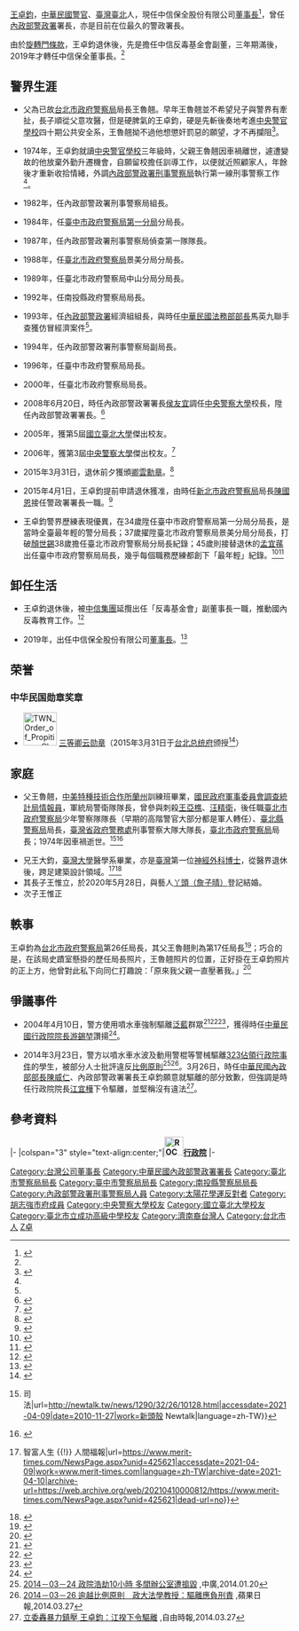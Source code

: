 {{Infobox_officeholder
| name = 王卓鈞 
| image name =NPA DG 14-01.png
| width = 200px
| order1 =中信保全股份有限公司[[董事長|董事長]]
| term_start1 =2019年 
| term_end1 = 
| order2 ={{Flagicon|ROC}}[[中華民國|中華民國]]第14任[[中華民國內政部|內政部]][[內政部警政署|警政署署長]]
| minister2 = [[廖了以|廖了以]]<br>[[江宜樺|江宜樺]]<br>[[李鴻源|李鴻源]]<br>[[陳威仁|陳威仁]]
| term_start2 = 2008年6月20日
| term_end2 = 2015年3月31日
| predecessor2 = [[侯友宜|侯友宜]]
| successor2 = [[陳國恩|陳國恩]]
| sex = 男
| party = {{KMT}}
| nationality  = {{ROC}}
| Native place = [[山東省_(中華民國)|山东]][[济南市|濟南]] 
| date of birth = {{birth date and age|1951|9|3}}
| place of birth = {{TWN}}[[臺北市_(省轄市)|臺北市]]
| spouse = 
| relatives =（父）王魯翹<br>（兄）王大鈞<ref>{{Cite web |url=http://www.chinatimes.com/newspapers/20170124000350-260110 |title=最後3階樓梯踩空滑倒辜後腦著地名醫CPR救不回- 焦點要聞- 中國時報 - 中時電子報 |accessdate=2017-01-24 |archive-date=2017-01-25 |archive-url=https://web.archive.org/web/20170125175609/http://www.chinatimes.com/newspapers/20170124000350-260110 |dead-url=no }}</ref><br>（妹）王彌鈞<br>（妻）賴兆琳<br>（長子）王惟立<br>（次子）王惟正
| educate = 
*[[國立臺北大學|國立臺北大學]]犯罪學研究所碩士 
*[[中央警察大學|中央警官學校]]正科40期公共安全學系
}}
[[王卓鈞|王卓鈞]]{{BD|1951年|9月3日|catIdx=Wang王}}，[[中華民國|中華民國]][[警官|警官]]、[[臺灣|臺灣]][[臺北市|臺北]]人，現任中信保全股份有限公司[[董事長|董事長]]<ref name="#1">{{Cite web|title=受限旋轉門條款 王卓鈞轉任中信集團最高顧問 - 生活|url=https://news.ltn.com.tw/news/life/breakingnews/1326776|access-date=2021-07-07|date=2015-05-23|last=自由時報電子報|work=自由時報電子報|language=zh-TW|archive-date=2021-07-13|archive-url=https://web.archive.org/web/20210713063132/https://news.ltn.com.tw/news/life/breakingnews/1326776|dead-url=no}}</ref>，曾任[[中華民國內政部|內政部]][[警政署|警政署]]署長，亦是目前在位最久的警政署長。

由於[[旋轉門條款|旋轉門條款]]，王卓鈞退休後，先是擔任中信反毒基金會副董，三年期滿後，2019年才轉任中信保全董事長。<ref name="#1"/>

== 警界生涯 ==
*父為已故[[台北市政府警察局|台北市政府警察局]]局長王魯翹。早年王魯翹並不希望兒子與警界有牽扯，長子順從父意攻醫，但是硬脾氣的王卓鈞，硬是先斬後奏地考進[[中央警察大學|中央警官學校]]四十期公共安全系，王魯翹拗不過他想懲奸罰惡的願望，才不再攔阻<ref name=":0">{{Cite web|title=自由時報電子新聞網-政治新聞|url=http://old.ltn.com.tw/2004/new/apr/13/today-p7.htm|accessdate=2021-04-09|work=old.ltn.com.tw|archive-date=2020-08-04|archive-url=https://web.archive.org/web/20200804210304/http://old.ltn.com.tw/2004/new/apr/13/today-p7.htm|dead-url=no}}</ref>。

*1974年，王卓鈞就讀[[中央警察大學|中央警官學校]]三年級時，父親王魯翹因車禍離世，遽遭變故的他放棄外勤升遷機會，自願留校擔任訓導工作，以便就近照顧家人，年餘後才重新收拾情緒，外調[[內政部警政署刑事警察局|內政部警政署刑事警察局]]執行第一線刑事警察工作<ref name=":0" />。

* 1982年，任內政部警政署刑事警察局組長。

* 1984年，任[[臺中市政府警察局第一分局|臺中市政府警察局第一分局]]分局長。

* 1987年，任內政部警政署刑事警察局偵查第一隊隊長。

* 1988年，任[[臺北市政府警察局|臺北市政府警察局]]景美分局分局長。

* 1989年，任臺北市政府警察局中山分局分局長。

* 1992年，任南投縣政府警察局局長。

* 1993年，任[[內政部警政署|內政部警政署]]經濟組組長，與時任[[中華民國法務部部長|中華民國法務部部長]]馬英九聯手查獲仿冒經濟案件<ref name=":1" />。

* 1994年，任內政部警政署刑事警察局副局長。

* 1996年，任臺中市政府警察局局長。

* 2000年，任臺北市政府警察局局長。

* 2008年6月20日，時任內政部警政署署長[[侯友宜|侯友宜]]調任[[中央警察大學|中央警察大學]]校長，陞任內政部警政署署長。<ref>{{Cite web|title=王卓鈞掌警署 侯友宜任警大校長 - 政治|url=https://news.ltn.com.tw/news/politics/paper/215414|accessdate=2021-04-09|date=2008-05-30|last=自由時報電子報|work=自由時報電子報|language=zh-TW|archive-date=2021-04-10|archive-url=https://web.archive.org/web/20210410000812/https://news.ltn.com.tw/news/politics/paper/215414|dead-url=no}}</ref>

* 2005年，獲第5屆[[國立臺北大學|國立臺北大學]]傑出校友。

* 2006年，獲第3屆[[中央警察大學|中央警察大學]]傑出校友。<ref>{{Cite web|title=第三屆傑出校友-王卓鈞 - 中央警察大學-世界警察博物館|url=https://wpm.cpu.edu.tw/files/13-1027-23942.php|accessdate=2021-04-09|work=wpm.cpu.edu.tw|archive-date=2021-04-10|archive-url=https://web.archive.org/web/20210410000813/https://wpm.cpu.edu.tw/files/13-1027-23942.php|dead-url=no}}</ref>

* 2015年3月31日，退休前夕獲頒[[卿雲勳章|卿雲勳章]]。<ref>{{Cite web|title=總統主持贈勳典禮－內政部警政署署長王卓鈞|url=https://www.president.gov.tw/NEWS/19345|accessdate=2021-04-10|work=www.president.gov.tw|language=zh-tw|archive-date=2021-04-10|archive-url=https://web.archive.org/web/20210410000813/https://www.president.gov.tw/NEWS/19345|dead-url=no}}</ref>

* 2015年4月1日，王卓鈞提前申請退休獲准，由時任[[新北市政府警察局|新北市政府警察局]]局長[[陳國恩|陳國恩]]接任警政署署長一職。<ref>{{Cite web|title=王卓鈞退休 陳國恩掌警政署|url=http://www.cna.com.tw/news/aipl/201503260148-1.aspx|accessdate=2015-07-22|dead-url=no|archive-date=2015-07-22|archive-url=https://web.archive.org/web/20150722075927/http://www.cna.com.tw/news/aipl/201503260148-1.aspx}}</ref>

* 王卓鈞警界歷練表現優異，在34歲陞任臺中市政府警察局第一分局分局長，是當時全臺最年輕的警分局長；37歲擢陞臺北市政府警察局景美分局分局長，打破[[顏世錫|顏世錫]]38歲擔任臺北市政府警察局分局長紀錄；45歲則接替退休的[[孟宜蓀|孟宜蓀]]出任臺中市政府警察局局長，幾乎每個職務歷練都創下「最年輕」紀錄。<ref name=":1">{{Cite web|title=行事低調一步一腳印 王卓鈞接警察龍頭 - 大紀元|url=https://www.epochtimes.com/b5/8/5/9/n2111909.htm|accessdate=2021-04-09|date=2008-05-09|work=大紀元 www.epochtimes.com|language=zh-Hant|archive-date=2021-04-10|archive-url=https://web.archive.org/web/20210410000811/https://www.epochtimes.com/b5/8/5/9/n2111909.htm|dead-url=no}}</ref><ref>{{Cite web|title=自由時報電子新聞網-政治新聞|url=http://old.ltn.com.tw/2004/new/apr/13/today-p7.htm|accessdate=2021-04-10|work=old.ltn.com.tw|archive-date=2020-08-04|archive-url=https://web.archive.org/web/20200804210304/http://old.ltn.com.tw/2004/new/apr/13/today-p7.htm|dead-url=no}}</ref>

== 卸任生活 ==
* 王卓鈞退休後，被[[中國信託金融控股|中信集團]]延攬出任「反毒基金會」副董事長一職，推動國內反毒教育工作。<ref>{{Cite web|title=為反毒出擊 王卓鈞退而不休 - 焦點要聞|url=https://www.chinatimes.com/newspapers/20151111000475-260102?chdtv|accessdate=2021-04-10|last=中時新聞網|work=中時新聞網|language=zh-TW|archive-date=2021-04-10|archive-url=https://web.archive.org/web/20210410000812/https://www.chinatimes.com/newspapers/20151111000475-260102?chdtv|dead-url=no}}</ref>

* 2019年，出任中信保全股份有限公司[[董事長|董事長]]。<ref>{{Cite web|title=【獨家】循王卓鈞模式 陳國恩任中信金顧問【再出發1】|url=https://yimedia.com.tw/politics/85077/|accessdate=2021-04-10|date=2021-01-13|last=要聞中心|work=毅傳媒|language=zh-TW|archive-date=2021-04-10|archive-url=https://web.archive.org/web/20210410000812/https://yimedia.com.tw/politics/85077/|dead-url=no}}</ref>

==荣誉==
===中华民国勋章奖章===
* [[File:TWN_Order_of_Propitious_Clouds_3Class_BAR.svg|60px]] [[卿云勋章|三等卿云勋章]]（2015年3月31日于[[台北市|台北]][[总统府_(台湾)|总统府]]颁授<ref>{{cite web |url=https://www.president.gov.tw/NEWS/19345 |title=總統主持贈勳典禮－內政部警政署署長王卓鈞 |publisher=中华民国总统府 |date=2015-03-31 |accessdate=2021-08-25 |archive-date=2021-04-10 |archive-url=https://web.archive.org/web/20210410000813/https://www.president.gov.tw/NEWS/19345 |dead-url=no }}</ref>）

==家庭==
* 父王魯翹，[[中美特種技術合作所|中美特種技術合作所]][[蘭州|蘭州]]訓練班畢業，[[國民政府軍事委員會調查統計局|國民政府軍事委員會調查統計局]][[情報員|情報員]]，軍統局警衛隊隊長，曾參與刺殺[[王亞樵|王亞樵]]、[[汪精衛|汪精衛]]，後任職[[臺北市政府警察局|臺北市政府警察局]]少年警察隊隊長（早期的高階警官大部分都是軍人轉任）、[[臺北縣警察局|臺北縣警察局]]局長，[[臺灣省政府警務處|臺灣省政府警務處]]刑事警察大隊大隊長，[[臺北市政府警察局|臺北市政府警察局]]局長；1974年因車禍逝世。<ref>{{Cite web|title=做認為對的事 王卓鈞第一時間說真相 {{!}} 司法|url=http://newtalk.tw/news/1290/32/26/10128.html|accessdate=2021-04-09|date=2010-11-27|work=新頭殼 Newtalk|language=zh-TW}}</ref><ref>{{Cite web|title=自由時報電子新聞網-政治新聞|url=http://old.ltn.com.tw/2004/new/apr/13/today-p7.htm|accessdate=2021-04-09|work=old.ltn.com.tw|archive-date=2020-08-04|archive-url=https://web.archive.org/web/20200804210304/http://old.ltn.com.tw/2004/new/apr/13/today-p7.htm|dead-url=no}}</ref>

* 兄王大鈞，[[國立臺灣大學|臺灣大學]]醫學系畢業，亦是[[中華民國|臺灣]]第一位[[神經外科|神經外科]][[博士|博士]]，從醫界退休後，跨足建築設計領域。<ref>{{Cite web|title=美麗人生 杏林大師王大鈞 實現歌手夙願 {{!}} 智富人生 {{!}} 人間福報|url=https://www.merit-times.com/NewsPage.aspx?unid=425621|accessdate=2021-04-09|work=www.merit-times.com|language=zh-TW|archive-date=2021-04-10|archive-url=https://web.archive.org/web/20210410000812/https://www.merit-times.com/NewsPage.aspx?unid=425621|dead-url=no}}</ref><ref>{{Cite web|title=魏國珍回歸初衷 分享快樂行醫經驗 - 今周刊|url=https://www.businesstoday.com.tw/article/category/154769/post/201407100031|accessdate=2021-04-09|date=2014-07-10|last=鄧寧|work=www.businesstoday.com.tw|language=zh-TW|archive-date=2021-04-10|archive-url=https://web.archive.org/web/20210410000812/https://www.businesstoday.com.tw/article/category/154769/post/201407100031|dead-url=no}}</ref>
* 其長子王惟立，於2020年5月28日，與藝人[[詹子晴|丫頭（詹子晴）]]登記結婚。
* 次子王惟正

==軼事==
王卓鈞為[[台北市政府警察局|台北市政府警察局]]第26任局長，其父王魯翹則為第17任局長<ref>{{Cite web |url=https://www-ws.gov.taipei/Download.ashx?u=LzAwMS9VcGxvYWQvMzYwL3JlbGZpbGUvMC83ODQ1Mi80ZTAzMDkxYS1lYzZlLTRiMTctODA0OC1lZWQzNjliY2FmMmUucGRm&n=6Ie65YyX5biC5pS%2f5bqc6K2m5a%2bf5bGA5q235Lu75bGA6ZW3LnBkZg%3d%3d&icon=.pdf |title=臺北市政府警察局歷任局長任次姓名任期起迄年月 ... - 臺北市首座 |accessdate=2019-12-13 |archive-date=2020-04-11 |archive-url=https://web.archive.org/web/20200411101114/https://www-ws.gov.taipei/Download.ashx?u=LzAwMS9VcGxvYWQvMzYwL3JlbGZpbGUvMC83ODQ1Mi80ZTAzMDkxYS1lYzZlLTRiMTctODA0OC1lZWQzNjliY2FmMmUucGRm&n=6Ie65YyX5biC5pS%2f5bqc6K2m5a%2bf5bGA5q235Lu75bGA6ZW3LnBkZg%3d%3d&icon=.pdf |dead-url=no }}</ref>；巧合的是，在該局史蹟室懸掛的歷任局長照片，王魯翹照片的位置，正好掛在王卓鈞照片的正上方，他曾對此私下向同仁打趣說：「原來我父親一直壓著我。」<ref>{{Cite web |url=https://news.ltn.com.tw/news/focus/paper/862739 |title=最長壽署長王卓鈞獲馬信任- 焦點- 自由時報電子報 |accessdate=2019-12-13 |archive-date=2019-12-13 |archive-url=https://web.archive.org/web/20191213105156/https://news.ltn.com.tw/news/focus/paper/862739 |dead-url=no }}</ref>

==爭議事件==
*2004年4月10日，警方使用噴水車強制驅離[[泛藍|泛藍]]群眾<ref>{{cite news | author =  | url = http://news.bbc.co.uk/chinese/trad/hi/newsid_3590000/newsid_3599500/3599543.stm | title = 台灣泛藍集會引發行政爭議 | publisher = [[BBC|BBC]] | date = 2004-04-05 | language = zh-TW | accessdate = 2017-09-22 | archive-date = 2017-09-22 | archive-url = https://web.archive.org/web/20170922150539/http://news.bbc.co.uk/chinese/trad/hi/newsid_3590000/newsid_3599500/3599543.stm | dead-url = no }}</ref><ref>{{cite news | author = 秦蕙媛、李淑華 | url = http://www.appledaily.com.tw/appledaily/article/headline/20040409/845644/ | title = 20萬藍軍410大會師 | publisher = [[蘋果日報_(台灣)|蘋果日報]] | date = 2004-04-09 | language = zh-TW | accessdate = 2017-09-22 | archive-date = 2017-09-22 | archive-url = https://web.archive.org/web/20170922194333/http://www.appledaily.com.tw/appledaily/article/headline/20040409/845644/ | dead-url = no }}</ref><ref>{{cite news | author =  | url = http://news.tvbs.com.tw/other/497130 | title = 泛藍群眾遭驅離　國親出面安撫 | publisher = [[TVBS新聞網|TVBS新聞網]] | date = 2004-04-11 | language = zh-TW | accessdate = 2017-09-22 | archive-date = 2019-05-02 | archive-url = https://web.archive.org/web/20190502224935/https://news.tvbs.com.tw/other/497130 | dead-url = no }}</ref>，獲得時任[[中華民國行政院院長|中華民國行政院院長]][[游錫堃|游錫堃]]讚揚<ref>{{cite news | author = 陳家倫 | url = http://www.chinatimes.com/newspapers/20140327001091-260301 | title = 綠營執政噴水驅民 游錫堃曾讚揚 | publisher = [[中時電子報|中時電子報]] | date = 2014-03-27 | language = zh-TW | accessdate = 2017-09-22 | archive-date = 2017-09-22 | archive-url = https://web.archive.org/web/20170922145143/http://www.chinatimes.com/newspapers/20140327001091-260301 | dead-url = no }}</ref>。

*2014年3月23日，警方以噴水車水波及動用警棍等警械驅離[[323佔領行政院事件|323佔領行政院事件]]的學生，被部分人士批評違反[[比例原則|比例原則]]<ref>[http://www.chinatimes.com/realtimenews/20140324002042-260407 2014－03－24 政院浩劫10小時 多間辦公室遭搗毀] {{Wayback|url=http://www.chinatimes.com/realtimenews/20140324002042-260407 |date=20140326163823 }},中廣,2014.01.20</ref><ref>[http://www.appledaily.com.tw/realtimenews/article/politics/20140326/367182/%E9%80%BE%E8%B6%8A%E6%AF%94%E4%BE%8B%E5%8E%9F%E5%89%87%E3%80%80%E6%94%BF%E5%A4%A7%E6%B3%95%E5%AD%B8%E6%95%99%E6%8E%88%EF%BC%9A%E9%A9%85%E9%9B%A2%E6%87%89%E8%B2%A0%E5%88%91%E8%B2%AC 2014－03－26 逾越比例原則　政大法學教授：驅離應負刑責] {{Wayback|url=http://www.appledaily.com.tw/realtimenews/article/politics/20140326/367182/%E9%80%BE%E8%B6%8A%E6%AF%94%E4%BE%8B%E5%8E%9F%E5%89%87%E3%80%80%E6%94%BF%E5%A4%A7%E6%B3%95%E5%AD%B8%E6%95%99%E6%8E%88%EF%BC%9A%E9%A9%85%E9%9B%A2%E6%87%89%E8%B2%A0%E5%88%91%E8%B2%AC |date=20140331162755 }},蘋果日報,2014.03.27</ref>。3月26日，時任[[中華民國內政部部長|中華民國內政部部長]][[陳威仁|陳威仁]]、內政部警政署署長王卓鈞願意就驅離的部分致歉，但強調是時任行政院院長[[江宜樺|江宜樺]]下令驅離，並堅稱沒有違法<ref>[http://www.libertytimes.com.tw/2014/new/mar/27/today-t2.htm 立委轟暴力鎮壓 王卓鈞：江揆下令驅離] {{Wayback|url=http://www.libertytimes.com.tw/2014/new/mar/27/today-t2.htm |date=20140327040526 }},自由時報,2014.03.27</ref>。

== 參考資料 ==
{{Reflist|30em}}

{{start box}}
{{s-gov|roc}}
|-
|colspan="3" style="text-align:center;"|'''[[File:ROC_Executive_Yuan_Logo.svg|34px]][[行政院|行政院]]'''
|-
{{s-before|[[侯友宜|侯友宜]]}}
{{s-title|[[內政部警政署|警政署署長]]<br><small>第十四任<br>2008年6月20日－2015年4月1日}}
{{s-after|[[陳國恩|陳國恩]]}}
{{end box}}

{{DEFAULTSORT:Wang王}}
[[Category:台灣公司董事長|Category:台灣公司董事長]]
[[Category:中華民國內政部警政署署長|Category:中華民國內政部警政署署長]]
[[Category:臺北市警察局局長|Category:臺北市警察局局長]]
[[Category:臺中市警察局局長|Category:臺中市警察局局長]]
[[Category:南投縣警察局局長|Category:南投縣警察局局長]]
[[Category:內政部警政署刑事警察局人員|Category:內政部警政署刑事警察局人員]]
[[Category:太陽花學運反對者|Category:太陽花學運反對者]]
[[Category:胡志強市府成員|Category:胡志強市府成員]]
[[Category:中央警察大學校友|Category:中央警察大學校友]]
[[Category:國立臺北大學校友|Category:國立臺北大學校友]]
[[Category:臺北市立成功高級中學校友|Category:臺北市立成功高級中學校友]]
[[Category:濟南裔台灣人|Category:濟南裔台灣人]]
[[Category:台北市人|Category:台北市人]]
[[Category:王姓|Z卓]]